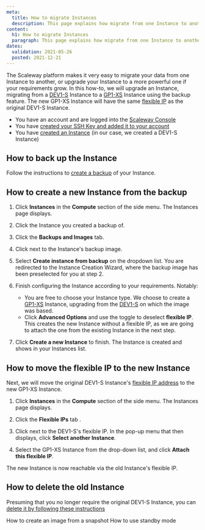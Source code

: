 ```yaml
---
meta:
  title: How to migrate Instances
  description: This page explains how migrate from one Instance to another
content:
  h1: How to migrate Instances
  paragraph: This page explains how migrate from one Instance to another
dates:
  validation: 2021-05-26
  posted: 2021-12-21
---
```


The Scaleway platform makes it very easy to migrate your data from one Instance to another, or upgrade your Instance to a more powerful one if your requirements grow. In this how-to, we will upgrade an Instance, migrating from a [DEV1-S](/compute/instances/concepts#development-instance) Instance to a [GP1-XS](/compute/instances/concepts#general-purpose-instance) Instance using the backup feature. The new GP1-XS Instance will have the same [flexible IP](/compute/instances/concepts#flexible-ip) as the original DEV1-S Instance.

<Message type="requirement">

  - You have an account and are logged into the [Scaleway Console](https://console.scaleway.com)
  - You have [created your SSH Key and added it to your account](/console/my-project/how-to/create-ssh-key/)
  - You have [created an Instance](/compute/instances/how-to/create-an-instance) (in our case, we created a DEV1-S Instance)

</Message>

## How to back up the Instance

Follow the instructions to [create a backup](/compute/instances/how-to/create-a-backup/#how-to-create-a-backup) of your Instance.

## How to create a new Instance from the backup 

1. Click **Instances** in the **Compute** section of the side menu. The Instances page displays.

2. Click the Instance you created a backup of.

3. Click the **Backups and Images** tab.

4. Click <Icon name="more" /> next to the Instance's backup image.

  <Lightbox src="scaleway-backup-create-from-tab.png" alt="" />

5. Select **Create instance from backup** on the dropdown list. You are redirected to the Instance Creation Wizard, where the backup image has been preselected for you at step 2.

6. Finish configuring the Instance according to your requirements. Notably:
    - You are free to choose your Instance type. We choose to create a [GP1-XS](/compute/instances/concepts#general-purpose-instance) Instance, upgrading from the [DEV1-S](/compute/instances/concepts#development-instance) on which the image was based.
    - Click **Advanced Options** and use the <Icon name="toggle" /> toggle to deselect **flexible IP**. This creates the new Instance without a flexible IP, as we are going to attach the one from the existing Instance in the next step.
  <Lightbox src="scaleway-toggle-flexip.png" alt="" />

7. Click **Create a new Instance** to finish. The Instance is created and shows in your Instances list.

## How to move the flexible IP to the new Instance

Next, we will move the original DEV1-S Instance's [flexible IP address](/compute/instances/concepts#flexible-ip) to the new GP1-XS Instance. 

1. Click **Instances** in the **Compute** section of the side menu. The Instances page displays.

2. Click the **Flexible IPs** tab .

3. Click <Icon name="more" /> next to the DEV1-S's flexible IP. In the pop-up menu that then displays, click **Select another Instance**.

  <Lightbox src="scaleway-attach-flexip.png" alt="" />

4. Select the GP1-XS Instance from the drop-down list, and click **Attach this flexible IP**.

  The new Instance is now reachable via the old Instance's flexible IP.

## How to delete the old Instance

Presuming that you no longer require the original DEV1-S Instance, you can [delete it by following these instructions](/compute/instances/how-to/delete-instance)

<Navigation title="See Also">
  <PreviousButton to="/compute/instances/how-to/create-image-from-snapshot/">How to create an image from a snapshot</PreviousButton>
  <NextButton to="/compute/instances/how-to/use-standby-mode/">How to use standby mode</NextButton>
</Navigation>

